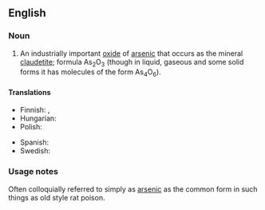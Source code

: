 ==English==
{{wikipedia}}

===Noun===
{{en-noun|-}}

# An industrially important [[oxide]] of [[arsenic]] that occurs as the mineral [[claudetite]]; formula As<sub>2</sub>O<sub>3</sub> (though in liquid, gaseous and some solid forms it has molecules of the form As<sub>4</sub>O<sub>6</sub>).

====Translations====
{{trans-top|an oxide of arsenic}}
* Finnish: {{t+|fi|arseenitrioksidi}}, {{t+|fi|arsenikki}}
* Hungarian: {{t+|hu|arzén-trioxid}}
* Polish: {{t+|pl|arszenik|m}}
{{trans-mid}}
* Spanish: {{t|es|trióxido de arsénico|m}}
* Swedish: {{t+|sv|arseniktrioxid|c}}
{{trans-bottom}}

===Usage notes===
Often colloquially referred to simply as [[arsenic]] as the common form in such things as old style rat poison.